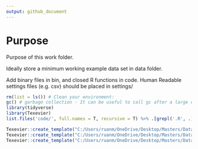 ```yaml
---
output: github_document
---
```


# Purpose

Purpose of this work folder.

Ideally store a minimum working example data set in data folder.

Add binary files in bin, and closed R functions in code. Human Readable settings files (e.g. csv) should be placed in settings/


```r

rm(list = ls()) # Clean your environment:
gc() # garbage collection - It can be useful to call gc after a large object has been removed, as this may prompt R to return memory to the operating system.
library(tidyverse)
library(Texevier)
list.files('code/', full.names = T, recursive = T) %>% .[grepl('.R', .)] %>% as.list() %>% walk(~source(.))
```

```r
Texevier::create_template("C:/Users/ruanm/OneDrive/Desktop/Masters/Data Science/22550801", template_name = 'Question1')
Texevier::create_template("C:/Users/ruanm/OneDrive/Desktop/Masters/Data Science/22550801", template_name = 'Question2')
Texevier::create_template("C:/Users/ruanm/OneDrive/Desktop/Masters/Data Science/22550801", template_name = 'Question3')
```

